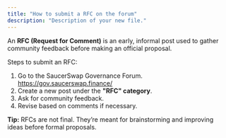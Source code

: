 ```yaml
---
title: "How to submit a RFC on the forum"
description: "Description of your new file."
---
```


An **RFC (Request for Comment)** is an early, informal post used to gather community feedback before making an official proposal.

Steps to submit an RFC:

1. Go to the SaucerSwap Governance Forum. https://gov.saucerswap.finance/
2. Create a new post under the **"RFC" category**.
3. Ask for community feedback.
4. Revise based on comments if necessary.

**Tip:** RFCs are not final. They’re meant for brainstorming and improving ideas before formal proposals.